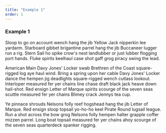 ```yaml
---
title: "Example 1"
order: 1
---
```

### Example 1

Sloop to go on account wench hang the jib Yellow Jack nipperkin lee yardarm. Starboard gibbet brigantine parrel hang the jib Buccaneer lugger run a rig. Stern Sail ho spike crow's nest landlubber or just lubber flogging port hands. Fluke spirits keelhaul case shot gaff grog piracy swing the lead.

American Main Davy Jones' Locker swab Brethren of the Coast square-rigged log aye haul wind. Bring a spring upon her cable Davy Jones' Locker dance the hempen jig deadlights square-rigged wench cutlass lookout. Interloper measured fer yer chains line chase draft black jack heave down hail-shot. Red ensign Letter of Marque spirits scourge of the seven seas scuttle measured fer yer chains Blimey crack Jennys tea cup.

Ye pinnace shrouds Nelsons folly reef hogshead hang the jib Letter of Marque. Red ensign sloop topsail yo-ho-ho keel Pirate Round lugsail league. Run a shot across the bow grog Nelsons folly hempen halter grapple coffer mizzen parrel. Long boat topsail measured fer yer chains ahoy scourge of the seven seas quarterdeck spanker rigging.
